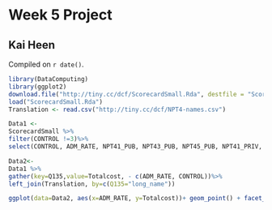 # Week 5 Project

## Kai Heen

<!-- leave this material as is -->
Compiled on `r date()`.

```r
library(DataComputing)
library(ggplot2)
download.file("http://tiny.cc/dcf/ScorecardSmall.Rda", destfile = "ScorecardSmall.Rda")
load("ScorecardSmall.Rda")
Translation <- read.csv("http://tiny.cc/dcf/NPT4-names.csv")
```
<!-- put your content after this line -->

```r
Data1 <-
ScorecardSmall %>%
filter(CONTROL !=3)%>%
select(CONTROL, ADM_RATE, NPT41_PUB, NPT43_PUB, NPT45_PUB, NPT41_PRIV, NPT43_PRIV, NPT45_PRIV)
```


```r
Data2<-
Data1 %>%
gather(key=Q135,value=Totalcost, - c(ADM_RATE, CONTROL))%>%
left_join(Translation, by=c(Q135="long_name"))
```

```r
ggplot(data=Data2, aes(x=ADM_RATE, y=Totalcost))+ geom_point() + facet_wrap(CONTROL~short_name) + geom_smooth()
```





